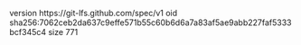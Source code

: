 version https://git-lfs.github.com/spec/v1
oid sha256:7062ceb2da637c9effe571b55c60b6d6a7a83af5ae9abb227faf5333bcf345c4
size 771
